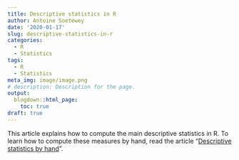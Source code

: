 ```yaml
---
title: Descriptive statistics in R
author: Antoine Soetewey
date: '2020-01-17'
slug: descriptive-statistics-in-r
categories:
  - R
  - Statistics
tags:
  - R
  - Statistics
meta_img: image/image.png
# description: Description for the page.
output:
  blogdown::html_page:
    toc: true
draft: true
---
```


This article explains how to compute the main descriptive statistics in R. To learn how to compute these measures by hand, read the article "[Descriptive statistics by hand](/blog/descriptive-statistics-by-hand/)".
